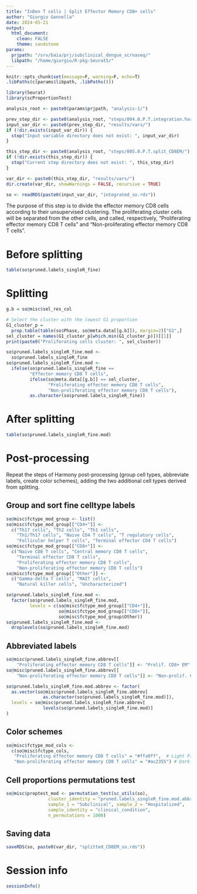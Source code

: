 ```yaml
---
title: "InDen T cells | Split Effector Memory CD8+ cells"
author: "Giorgio Gonnella"
date: 2024-05-21
output:
  html_document:
    clean: FALSE
    theme: sandstone
params:
  prjpath: "/srv/baia/prj/subclinical_dengue_scrnaseq/"
  libpath: "/home/giorgio/R-pkg-Seurat5/"
---
```


```r
knitr::opts_chunk$set(message=F, warning=F, echo=T)
.libPaths(c(params$libpath, .libPaths()))

library(Seurat)
library(scProportionTest)

analysis_root <- paste0(params$prjpath, "analysis-1/")

prev_step_dir <- paste0(analysis_root, "steps/004.0.P.T.integration.harmony/")
input_var_dir <- paste0(prev_step_dir, "results/vars/")
if (!dir.exists(input_var_dir)) {
  stop("Input variable directory does not exist: ", input_var_dir)
}

this_step_dir <- paste0(analysis_root, "steps/005.0.P.T.split_CD8EM/")
if (!dir.exists(this_step_dir)) {
  stop("Current step directory does not exist: ", this_step_dir)
}

var_dir <- paste0(this_step_dir, "results/vars/")
dir.create(var_dir, showWarnings = FALSE, recursive = TRUE)
```

```r
so <- readRDS(paste0(input_var_dir, "integrated_so.rds"))
```

The purpose of this step is to divide the effector memory CD8 cells according
to their unsupervised clustering. The proliferating cluster cells will be separated from
the other cells, and called, respectively,
"Proliferating effector memory CD8 T cells" and
"Non-proliferating effector memory CD8 T cells".

# Before splitting

```r
table(so$pruned.labels_singleR_fine)
```

# Splitting

```r
g.b = so@misc$sel_res_col

# Select the cluster with the lowest G1 proportion
G1_cluster_p =
  prop.table(table(so$Phase, so@meta.data[[g.b]]), margin=2)["G1",]
sel_cluster = names(G1_cluster_p[which.min(G1_cluster_p)])[[1]]
print(paste0("Proliferating cells cluster: ", sel_cluster))

so$pruned.labels_singleR_fine.mod <-
  so$pruned.labels_singleR_fine
so$pruned.labels_singleR_fine.mod <-
  ifelse(so$pruned.labels_singleR_fine ==
         "Effector memory CD8 T cells",
         ifelse(so@meta.data[[g.b]] == sel_cluster,
                "Proliferating effector memory CD8 T cells",
                "Non-proliferating effector memory CD8 T cells"),
         as.character(so$pruned.labels_singleR_fine))
```

# After splitting

```r
table(so$pruned.labels_singleR_fine.mod)
```

# Post-processing

Repeat the steps of Harmony post-processing (group cell types, abbreviate
labels, create color schemes), adding the two additional cell types derived
from splitting.

## Group and sort fine celltype labels

```r
so@misc$fctype_mod_group <- list()
so@misc$fctype_mod_group[["CD4+"]] <-
  c("Th17 cells", "Th2 cells", "Th1 cells",
    "Th1/Th17 cells", "Naive CD4 T cells", "T regulatory cells",
    "Follicular helper T cells", "Terminal effector CD4 T cells")
so@misc$fctype_mod_group[["CD8+"]] <-
  c("Naive CD8 T cells", "Central memory CD8 T cells",
    "Terminal effector CD8 T cells",
    "Proliferating effector memory CD8 T cells",
    "Non-proliferating effector memory CD8 T cells")
so@misc$fctype_mod_group[["Other"]] <-
  c("Gamma-delta T cells", "MAIT cells",
    "Natural killer cells", "Uncharacterized")

so$pruned.labels_singleR_fine.mod <-
  factor(so$pruned.labels_singleR_fine.mod,
         levels = c(so@misc$fctype_mod_group[["CD4+"]],
                    so@misc$fctype_mod_group[["CD8+"]],
                    so@misc$fctype_mod_group$Other))
so$pruned.labels_singleR_fine.mod <-
  droplevels(so$pruned.labels_singleR_fine.mod)
```

## Abbreviated labels

```r
so@misc$pruned.labels_singleR_fine.abbrev[[
    "Proliferating effector memory CD8 T cells"]] <- "Prolif. CD8+ EM"
so@misc$pruned.labels_singleR_fine.abbrev[[
    "Non-proliferating effector memory CD8 T cells"]] <- "Non-prolif. CD8+ EM"

so$pruned.labels_singleR_fine.mod.abbrev <- factor(
  as.vector(so@misc$pruned.labels_singleR_fine.abbrev[
              as.character(so$pruned.labels_singleR_fine.mod)]),
  levels = so@misc$pruned.labels_singleR_fine.abbrev[
              levels(so$pruned.labels_singleR_fine.mod)]
)
```

## Color schemes

```r
so@misc$fctype_mod_cols <-
  c(so@misc$fctype_cols,
   "Proliferating effector memory CD8 T cells" = "#ffa9ff",  # Light Pink
   "Non-proliferating effector memory CD8 T cells" = "#ac2355") # Dark Pink
```

## Cell proportions permutations test

```r
so@misc$proptest_mod <- permutation_test(sc_utils(so),
                cluster_identity = "pruned.labels_singleR_fine.mod.abbrev",
                sample_1 = "Subclinical", sample_2 = "Hospitalized",
                sample_identity = "clinical_condition",
                n_permutations = 1000)
```

## Saving data

```r
saveRDS(so, paste0(var_dir, "splitted_CD8EM_so.rds"))
```

# Session info

```r
sessionInfo()
```
